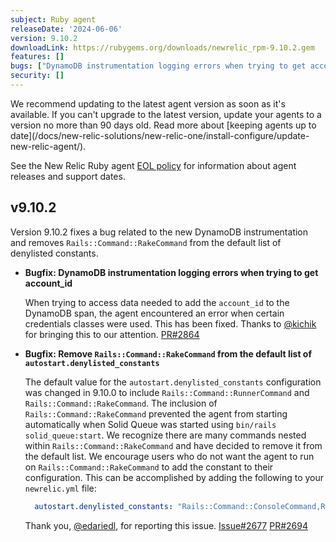 ```yaml
---
subject: Ruby agent
releaseDate: '2024-06-06'
version: 9.10.2
downloadLink: https://rubygems.org/downloads/newrelic_rpm-9.10.2.gem
features: []
bugs: ["DynamoDB instrumentation logging errors when trying to get account_id", "Remove Rails::Command::RakeCommand from the default list of autostart.denylisted_constants"]
security: []
---
```


<Callout variant="important">
  We recommend updating to the latest agent version as soon as it's available. If you can't upgrade to the latest version, update your agents to a version no more than 90 days old. Read more about [keeping agents up to date](/docs/new-relic-solutions/new-relic-one/install-configure/update-new-relic-agent/).

  See the New Relic Ruby agent [EOL policy](https://docs.newrelic.com/docs/apm/agents/ruby-agent/getting-started/ruby-agent-eol-policy/) for information about agent releases and support dates.
</Callout>

## v9.10.2

Version 9.10.2 fixes a bug related to the new DynamoDB instrumentation and removes `Rails::Command::RakeCommand` from the default list of denylisted constants.

- **Bugfix: DynamoDB instrumentation logging errors when trying to get account_id**

    When trying to access data needed to add the `account_id` to the DynamoDB span, the agent encountered an error when certain credentials classes were used. This has been fixed. Thanks to [@kichik](https://github.com/kichik) for bringing this to our attention. [PR#2864](https://github.com/newrelic/newrelic-ruby-agent/pull/2684)

- **Bugfix: Remove `Rails::Command::RakeCommand` from the default list of `autostart.denylisted_constants`**

  The default value for the `autostart.denylisted_constants` configuration was changed in 9.10.0 to include `Rails::Command::RunnerCommand` and `Rails::Command::RakeCommand`. The inclusion of `Rails::Command::RakeCommand` prevented the agent from starting automatically when Solid Queue was started using `bin/rails solid_queue:start`. We recognize there are many commands nested within `Rails::Command::RakeCommand` and have decided to remove it from the default list. We encourage users who do not want the agent to run on `Rails::Command::RakeCommand` to add the constant to their configuration. This can be accomplished by adding the following to your `newrelic.yml` file:

  ```yaml
    autostart.denylisted_constants: "Rails::Command::ConsoleCommand,Rails::Command::CredentialsCommand,Rails::Command::Db::System::ChangeCommand,Rails::Command::DbConsoleCommand,Rails::Command::DestroyCommand,Rails::Command::DevCommand,Rails::Command::EncryptedCommand,Rails::Command::GenerateCommand,Rails::Command::InitializersCommand,Rails::Command::NotesCommand,Rails::Command::RakeCommand,Rails::Command::RoutesCommand,Rails::Command::RunnerCommand,Rails::Command::SecretsCommand,Rails::Console,Rails::DBConsole"
  ```

  Thank you, [@edariedl](https://github.com/edariedl), for reporting this issue. [Issue#2677](https://github.com/newrelic/newrelic-ruby-agent/issues/2677) [PR#2694](https://github.com/newrelic/newrelic-ruby-agent/pull/2694)


